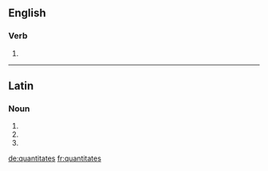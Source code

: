 ==English==

===Verb===
{{head|en}}

# {{en-third-person singular of|quantitate}}

----

==Latin==

===Noun===
{{la-noun-form|quantitātēs}}

# {{inflection of|quantitas||nom|p|lang=la}}
# {{inflection of|quantitas||acc|p|lang=la}}
# {{inflection of|quantitas||voc|p|lang=la}}

[[de:quantitates]]
[[fr:quantitates]]